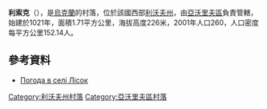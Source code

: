 {{coord|49|58|6|N|23|21|22|E|scale:100000|display=title}}

'''利索克'''（{{lang-uk|Лісок}}），是[[烏克蘭|烏克蘭]]的村落，位於該國西部[[利沃夫州|利沃夫州]]，由[[亞沃里夫區|亞沃里夫區]]負責管轄，始建於1021年，面積1.71平方公里，海拔高度226米，2001年人口260，人口密度每平方公里152.14人。

==參考資料==
* [http://weather.in.ua/ua/l'vovskaja/13672 Погода в селі Лісок]

{{DEFAULTSORT:Лісок}}
[[Category:利沃夫州村落|Category:利沃夫州村落]]
[[Category:亞沃里夫區村落|Category:亞沃里夫區村落]]


{{Lviv-geo-stub}}